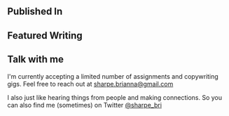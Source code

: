 
<SEO title="Alberta based freelance writer, journalist and essayist" />

## Published In

<LogoList />

## Featured Writing

<FeaturedList />

## Talk with me

<Headshot />

I'm currently accepting a limited number of assignments and copywriting gigs. Feel free to reach out at [sharpe.brianna@gmail.com](mailto:sharpe.brianna@gmail.com)

I also just like hearing things from people and making connections. So you can also find me (sometimes) on Twitter [@sharpe_bri](https://twitter.com/sharpe_bri)
